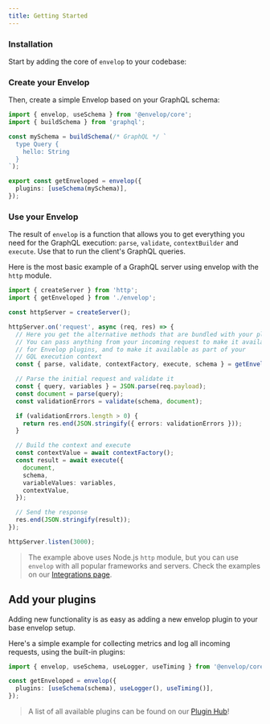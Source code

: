 ```yaml
---
title: Getting Started
---
```


### Installation

Start by adding the core of `envelop` to your codebase:

<PackageInstall packages="graphql @envelop/core" />

### Create your Envelop

Then, create a simple Envelop based on your GraphQL schema:

```ts
import { envelop, useSchema } from '@envelop/core';
import { buildSchema } from 'graphql';

const mySchema = buildSchema(/* GraphQL */ `
  type Query {
    hello: String
  }
`);

export const getEnveloped = envelop({
  plugins: [useSchema(mySchema)],
});
```

### Use your Envelop

The result of `envelop` is a function that allows you to get everything you need for the GraphQL execution: `parse`, `validate`, `contextBuilder` and `execute`. Use that to run the client's GraphQL queries.

Here is the most basic example of a GraphQL server using envelop with the `http` module.

```ts
import { createServer } from 'http';
import { getEnveloped } from './envelop';

const httpServer = createServer();

httpServer.on('request', async (req, res) => {
  // Here you get the alternative methods that are bundled with your plugins
  // You can pass anything from your incoming request to make it available
  // for Envelop plugins, and to make it available as part of your
  // GQL execution context
  const { parse, validate, contextFactory, execute, schema } = getEnveloped({ req });

  // Parse the initial request and validate it
  const { query, variables } = JSON.parse(req.payload);
  const document = parse(query);
  const validationErrors = validate(schema, document);

  if (validationErrors.length > 0) {
    return res.end(JSON.stringify({ errors: validationErrors }));
  }

  // Build the context and execute
  const contextValue = await contextFactory();
  const result = await execute({
    document,
    schema,
    variableValues: variables,
    contextValue,
  });

  // Send the response
  res.end(JSON.stringify(result));
});

httpServer.listen(3000);
```

> The example above uses Node.js `http` module, but you can use `envelop` with all popular frameworks and servers. Check the examples on our [Integrations page](/docs/integrations).

## Add your plugins

Adding new functionality is as easy as adding a new envelop plugin to your base envelop setup.

Here's a simple example for collecting metrics and log all incoming requests, using the built-in plugins:

```ts
import { envelop, useSchema, useLogger, useTiming } from '@envelop/core';

const getEnveloped = envelop({
  plugins: [useSchema(schema), useLogger(), useTiming()],
});
```

> A list of all available plugins can be found on our [Plugin Hub](/plugins)!
